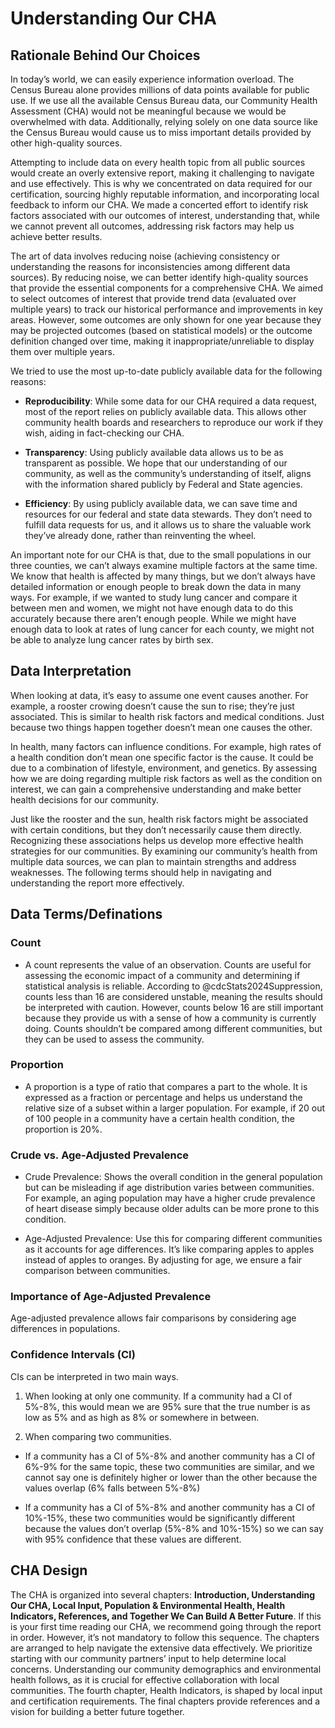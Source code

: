 # Understanding Our CHA

## Rationale Behind Our Choices

In today's world, we can easily experience information overload. The Census Bureau alone provides millions of data points available for public use. If we use all the available Census Bureau data, our Community Health Assessment (CHA) would not be meaningful because we would be overwhelmed with data. Additionally, relying solely on one data source like the Census Bureau would cause us to miss important details provided by other high-quality sources.

Attempting to include data on every health topic from all public sources would create an overly extensive report, making it challenging to navigate and use effectively. This is why we concentrated on data required for our certification, sourcing highly reputable information, and incorporating local feedback to inform our CHA. We made a concerted effort to identify risk factors associated with our outcomes of interest, understanding that, while we cannot prevent all outcomes, addressing risk factors may help us achieve better results.

The art of data involves reducing noise (achieving consistency or understanding the reasons for inconsistencies among different data sources). By reducing noise, we can better identify high-quality sources that provide the essential components for a comprehensive CHA. We aimed to select outcomes of interest that provide trend data (evaluated over multiple years) to track our historical performance and improvements in key areas. However, some outcomes are only shown for one year because they may be projected outcomes (based on statistical models) or the outcome definition changed over time, making it inappropriate/unreliable to display them over multiple years.

We tried to use the most up-to-date publicly available data for the following reasons:

-   **Reproducibility**: While some data for our CHA required a data request, most of the report relies on publicly available data. This allows other community health boards and researchers to reproduce our work if they wish, aiding in fact-checking our CHA.

-   **Transparency**: Using publicly available data allows us to be as transparent as possible. We hope that our understanding of our community, as well as the community's understanding of itself, aligns with the information shared publicly by Federal and State agencies.

-   **Efficiency**: By using publicly available data, we can save time and resources for our federal and state data stewards. They don't need to fulfill data requests for us, and it allows us to share the valuable work they've already done, rather than reinventing the wheel.

An important note for our CHA is that, due to the small populations in our three counties, we can't always examine multiple factors at the same time. We know that health is affected by many things, but we don't always have detailed information or enough people to break down the data in many ways. For example, if we wanted to study lung cancer and compare it between men and women, we might not have enough data to do this accurately because there aren't enough people. While we might have enough data to look at rates of lung cancer for each county, we might not be able to analyze lung cancer rates by birth sex.

## Data Interpretation

When looking at data, it's easy to assume one event causes another. For example, a rooster crowing doesn't cause the sun to rise; they're just associated. This is similar to health risk factors and medical conditions. Just because two things happen together doesn't mean one causes the other.

In health, many factors can influence conditions. For example, high rates of a health condition don't mean one specific factor is the cause. It could be due to a combination of lifestyle, environment, and genetics. By assessing how we are doing regarding multiple risk factors as well as the condition on interest, we can gain a comprehensive understanding and make better health decisions for our community.

Just like the rooster and the sun, health risk factors might be associated with certain conditions, but they don't necessarily cause them directly. Recognizing these associations helps us develop more effective health strategies for our communities. By examining our community's health from multiple data sources, we can plan to maintain strengths and address weaknesses. The following terms should help in navigating and understanding the report more effectively.

## Data Terms/Definations

### Count

-   A count represents the value of an observation. Counts are useful for assessing the economic impact of a community and determining if statistical analysis is reliable. According to @cdcStats2024Suppression, counts less than 16 are considered unstable, meaning the results should be interpreted with caution. However, counts below 16 are still important because they provide us with a sense of how a community is currently doing. Counts shouldn't be compared among different communities, but they can be used to assess the community.

### Proportion

-   A proportion is a type of ratio that compares a part to the whole. It is expressed as a fraction or percentage and helps us understand the relative size of a subset within a larger population. For example, if 20 out of 100 people in a community have a certain health condition, the proportion is 20%.

### Crude vs. Age-Adjusted Prevalence

-   Crude Prevalence: Shows the overall condition in the general population but can be misleading if age distribution varies between communities. For example, an aging population may have a higher crude prevalence of heart disease simply because older adults can be more prone to this condition.

-   Age-Adjusted Prevalence: Use this for comparing different communities as it accounts for age differences. It's like comparing apples to apples instead of apples to oranges. By adjusting for age, we ensure a fair comparison between communities.

### Importance of Age-Adjusted Prevalence

Age-adjusted prevalence allows fair comparisons by considering age differences in populations.

### Confidence Intervals (CI)

CIs can be interpreted in two main ways.

1.  When looking at only one community. If a community had a CI of 5%-8%, this would mean we are 95% sure that the true number is as low as 5% and as high as 8% or somewhere in between.

2.  When comparing two communities.

-   If a community has a CI of 5%-8% and another community has a CI of 6%-9% for the same topic, these two communities are similar, and we cannot say one is definitely higher or lower than the other because the values overlap (6% falls between 5%-8%)

-   If a community has a CI of 5%-8% and another community has a CI of 10%-15%, these two communities would be significantly different because the values don't overlap (5%-8% and 10%-15%) so we can say with 95% confidence that these values are different.

## CHA Design

The CHA is organized into several chapters: **Introduction, Understanding Our CHA, Local Input, Population & Environmental Health, Health Indicators, References, and Together We Can Build A Better Future**. If this is your first time reading our CHA, we recommend going through the report in order. However, it's not mandatory to follow this sequence. The chapters are arranged to help navigate the extensive data effectively. We prioritize starting with our community partners' input to help determine local concerns. Understanding our community demographics and environmental health follows, as it is crucial for effective collaboration with local communities. The fourth chapter, Health Indicators, is shaped by local input and certification requirements. The final chapters provide references and a vision for building a better future together.
